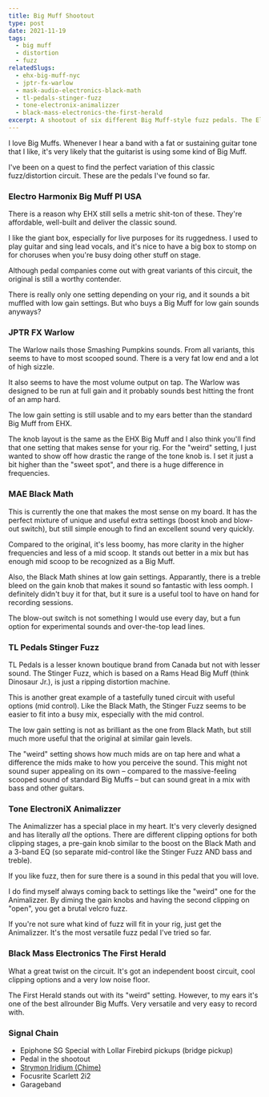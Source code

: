 ```yaml
---
title: Big Muff Shootout
type: post
date: 2021-11-19
tags:
  - big muff
  - distortion
  - fuzz
relatedSlugs:
  - ehx-big-muff-nyc
  - jptr-fx-warlow
  - mask-audio-electronics-black-math
  - tl-pedals-stinger-fuzz
  - tone-electronix-animalizzer
  - black-mass-electronics-the-first-herald
excerpt: A shootout of six different Big Muff-style fuzz pedals. The Electro Harmonix Big Muff PI USA, JPTR FX Warlow, MAE Black Math, TL Pedals Stinger Fuzz, Tone ElectroniX Animalizzer and Black Mass Electronics The First Herald.
---
```



<BigMuffShootout />

I love Big Muffs. Whenever I hear a band with a fat or sustaining guitar tone that I like, it's very likely that the guitarist is using some kind of Big Muff.

I've been on a quest to find the perfect variation of this classic fuzz/distortion circuit. These are the pedals I've found so far.

### Electro Harmonix Big Muff PI USA

There is a reason why EHX still sells a metric shit-ton of these. They're affordable, well-built and deliver the classic sound.

I like the giant box, especially for live purposes for its ruggedness. I used to play guitar and sing lead vocals, and it's nice to have a big box to stomp on for choruses when you're busy doing other stuff on stage.

Although pedal companies come out with great variants of this circuit, the original is still a worthy contender.

There is really only one setting depending on your rig, and it sounds a bit muffled with low gain settings. But who buys a Big Muff for low gain sounds anyways?

### JPTR FX Warlow

The Warlow nails those Smashing Pumpkins sounds. From all variants, this seems to have to most scooped sound. There is a very fat low end and a lot of high sizzle.

It also seems to have the most volume output on tap. The Warlow was designed to be run at full gain and it probably sounds best hitting the front of an amp hard.

The low gain setting is still usable and to my ears better than the standard Big Muff from EHX.

The knob layout is the same as the EHX Big Muff and I also think you'll find that one setting that makes sense for your rig. For the "weird" setting, I just wanted to show off how drastic the range of the tone knob is. I set it just a bit higher than the "sweet spot", and there is a huge difference in frequencies.

### MAE Black Math

This is currently the one that makes the most sense on my board. It has the perfect mixture of unique and useful extra settings (boost knob and blow-out switch), but still simple enough to find an excellent sound very quickly.

Compared to the original, it's less boomy, has more clarity in the higher frequencies and less of a mid scoop. It stands out better in a mix but has enough mid scoop to be recognized as a Big Muff.

Also, the Black Math shines at low gain settings. Apparantly, there is a treble bleed on the gain knob that makes it sound so fantastic with less oomph. I definitely didn't buy it for that, but it sure is a useful tool to have on hand for recording sessions.

The blow-out switch is not something I would use every day, but a fun option for experimental sounds and over-the-top lead lines.

### TL Pedals Stinger Fuzz

TL Pedals is a lesser known boutique brand from Canada but not with lesser sound. The Stinger Fuzz, which is based on a Rams Head Big Muff (think Dinosaur Jr.), is just a ripping distortion machine.

This is another great example of a tastefully tuned circuit with useful options (mid control). Like the Black Math, the Stinger Fuzz seems to be easier to fit into a busy mix, especially with the mid control.

The low gain setting is not as brilliant as the one from Black Math, but still much more useful that the original at similar gain levels.

The "weird" setting shows how much mids are on tap here and what a difference the mids make to how you perceive the sound. This might not sound super appealing on its own – compared to the massive-feeling scooped sound of standard Big Muffs – but can sound great in a mix with bass and other guitars.

### Tone ElectroniX Animalizzer

The Animalizzer has a special place in my heart. It's very cleverly designed and has literally _all_ the options. There are different clipping options for both clipping stages, a pre-gain knob similar to the boost on the Black Math and a 3-band EQ (so separate mid-control like the Stinger Fuzz AND bass and treble).

If you like fuzz, then for sure there is a sound in this pedal that you will love.

I do find myself always coming back to settings like the "weird" one for the Animalizzer. By diming the gain knobs and having the second clipping on "open", you get a brutal velcro fuzz.

If you're not sure what kind of fuzz will fit in your rig, just get the Animalizzer. It's the most versatile fuzz pedal I've tried so far.

### Black Mass Electronics The First Herald

What a great twist on the circuit. It's got an independent boost circuit, cool clipping options and a very low noise floor.

The First Herald stands out with its "weird" setting. However, to my ears it's one of the best allrounder Big Muffs. Very versatile and very easy to record with.

### Signal Chain

- Epiphone SG Special with Lollar Firebird pickups (bridge pickup)
- Pedal in the shootout
- [Strymon Iridium (Chime)](/demos/strymon-iridium)
- Focusrite Scarlett 2i2
- Garageband
